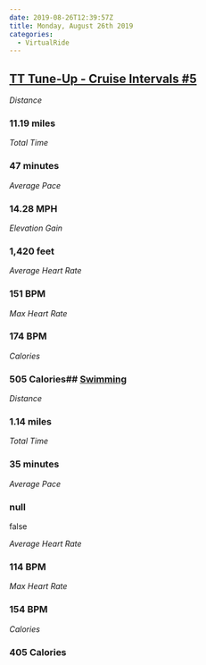```yaml
---
date: 2019-08-26T12:39:57Z
title: Monday, August 26th 2019
categories:
  - VirtualRide
---
```

## [TT Tune-Up - Cruise Intervals #5](https://www.strava.com/activities/2653037327)

_Distance_

### 11.19 miles

_Total Time_

### 47 minutes

_Average Pace_

### 14.28 MPH

_Elevation Gain_

### 1,420 feet

_Average Heart Rate_

### 151 BPM

_Max Heart Rate_

### 174 BPM

_Calories_

### 505 Calories## [Swimming](https://www.strava.com/activities/2654203957)

_Distance_

### 1.14 miles

_Total Time_

### 35 minutes

_Average Pace_

### null

false

_Average Heart Rate_

### 114 BPM

_Max Heart Rate_

### 154 BPM

_Calories_

### 405 Calories
